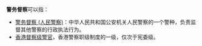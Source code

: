 '''警务督察'''可以指：
* [[警务督察_(人民警察)|警务督察 (人民警察)]]：中华人民共和国公安机关人民警察的一个警种，负责监督其他警察的行政执法行为。
* [[督察_(香港警察)|香港督察级警官]]，香港警察职级制度的一级，仅次于宪委级。

{{Disambig|Cat=四字消歧義}}